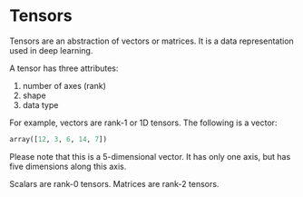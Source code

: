 # Tensors

Tensors are an abstraction of vectors or matrices. It is a data representation used in deep learning.

A tensor has three attributes:

1. number of axes (rank)
2. shape
3. data type

For example, vectors are rank-1 or 1D tensors. The following is a vector:

```python
array([12, 3, 6, 14, 7])
```

Please note that this is a 5-dimensional vector. It has only one axis, but has five dimensions along this axis.

Scalars are rank-0 tensors. Matrices are rank-2 tensors.
